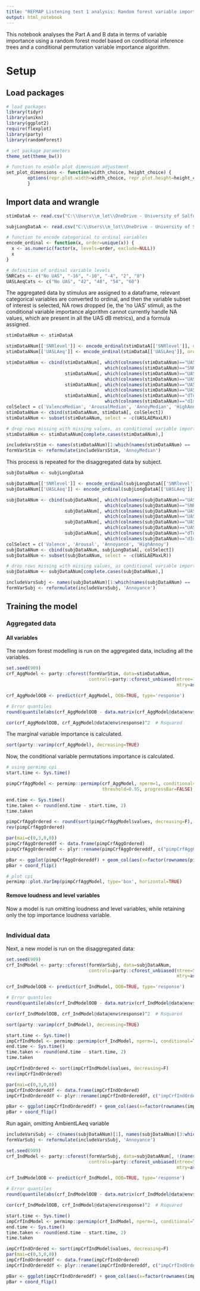 ---
title: "REFMAP Listening test 1 analysis: Random forest variable importance identification"
output: html_notebook
---

This notebook analyses the Part A and B data in terms of variable importance using a random forest model based on conditional inference trees and a conditional permutation variable importance algorithm.

# Setup

## Load packages

```{r}
# load packages
library(tidyr)
library(unikn)
library(ggplot2)
require(flexplot)
library(party)
library(randomForest)

# set package parameters
theme_set(theme_bw())

```

```{r}
# function to enable plot dimension adjustment
set_plot_dimensions <- function(width_choice, height_choice) {
        options(repr.plot.width=width_choice, repr.plot.height=height_choice)
        }
```

## Import data and wrangle

```{r}
stimDataA <- read.csv("C:\\Users\\m_lot\\OneDrive - University of Salford\\REFMAP General\\03 Experiment\\Experiment 1\\Analysis\\PostProcess\\refmap_listest1_testdataA_ByStim.csv", header=TRUE)

subjLongDataA <- read.csv("C:\\Users\\m_lot\\OneDrive - University of Salford\\REFMAP General\\03 Experiment\\Experiment 1\\Analysis\\PostProcess\\refmap_listest1_testdataA_BySubj.csv", header=TRUE)
```

```{r}
# function to encode categorical to ordinal variables
encode_ordinal <- function(x, order=unique(x)) {
  x <- as.numeric(factor(x, levels=order, exclude=NULL))
  x
}

# definition of ordinal variable levels
SNRCats <- c("No UAS", "-16", "-10", "-4", "2", "8")
UASLAeqCats <- c("No UAS", "42", "48", "54", "60")

```

The aggregated data by stimulus are assigned to a dataframe, relevant categorical variables are converted to ordinal, and then the variable subset of interest is selected, NA rows dropped (ie, the 'no UAS' stimuli, as the conditional variable importance algorithm cannot currently handle NA values, which are present in all the UAS dB metrics), and a formula assigned.

```{r}

stimDataANum <- stimDataA

stimDataANum[['SNRlevel']] <- encode_ordinal(stimDataA[['SNRlevel']], order=SNRCats)
stimDataANum[['UASLAeq']] <- encode_ordinal(stimDataA[['UASLAeq']], order=UASLAeqCats)

stimDataANum <- cbind(stimDataANum[, which(colnames(stimDataANum)=="UASLAeq"):
                                     which(colnames(stimDataANum)=="SNRlevel")],
                      stimDataANum[, which(colnames(stimDataANum)=="UASLAeqMaxLR"):
                                     which(colnames(stimDataANum)=="UASImpulsHMS05ExMaxLR")],
                      stimDataANum[, which(colnames(stimDataANum)=="UASLAeqdiffAmbLAF90"):
                                     which(colnames(stimDataANum)=="UASPartLoudGMSTPowAvg")],
                      stimDataANum[, which(colnames(stimDataANum)=="dTonalECMAHMSAvgMaxLR"):
                                     which(colnames(stimDataANum)=="dImpulsHMS05ExMaxLR")])
colSelect = c('ValenceMedian', 'ArousalMedian', 'AnnoyMedian', 'HighAnnoyProportion')
stimDataANum <- cbind(stimDataANum, stimDataA[, colSelect])
stimDataANum <- subset(stimDataANum, select = -c(UASLAEMaxLR))

# drop rows missing with missing values, as conditional variable importance cannot handle these 
stimDataANum <- stimDataANum[complete.cases(stimDataANum),]

includeVarsStim <- names(stimDataANum)[1:which(names(stimDataANum) == 'dImpulsHMS05ExMaxLR')]
formVarStim <- reformulate(includeVarsStim, 'AnnoyMedian')

```

This process is repeated for the disaggregated data by subject.

```{r}

subjDataANum <- subjLongDataA

subjDataANum[['SNRlevel']] <- encode_ordinal(subjLongDataA[['SNRlevel']], order=SNRCats)
subjDataANum[['UASLAeq']] <- encode_ordinal(subjLongDataA[['UASLAeq']], order=UASLAeqCats)

subjDataANum <- cbind(subjDataANum[, which(colnames(subjDataANum)=="UASLAeq"):
                                     which(colnames(subjDataANum)=="SNRlevel")],
                      subjDataANum[, which(colnames(subjDataANum)=="UASLAeqMaxLR"):
                                     which(colnames(subjDataANum)=="UASImpulsHMS05ExMaxLR")],
                      subjDataANum[, which(colnames(subjDataANum)=="UASLAeqdiffAmbLAF90"):
                                     which(colnames(subjDataANum)=="UASPartLoudGMSTPowAvg")],
                      subjDataANum[, which(colnames(subjDataANum)=="dTonalECMAHMSAvgMaxLR"):
                                     which(colnames(subjDataANum)=="dImpulsHMS05ExMaxLR")])
colSelect = c('Valence', 'Arousal', 'Annoyance', 'HighAnnoy')
subjDataANum <- cbind(subjDataANum, subjLongDataA[, colSelect])
subjDataANum <- subset(subjDataANum, select = -c(UASLAEMaxLR))

# drop rows missing with missing values, as conditional variable importance cannot handle these
subjDataANum <- subjDataANum[complete.cases(subjDataANum),]

includeVarsSubj <- names(subjDataANum)[1:which(names(subjDataANum) == 'dImpulsHMS05ExMaxLR')]
formVarSubj <- reformulate(includeVarsSubj, 'Annoyance')

```

## Training the model

### Aggregated data

#### All variables

The random forest modelling is run on the aggregated data, including all the variables.

```{r}
set.seed(909)
crf_AggModel <- party::cforest(formVarStim, data=stimDataANum,
                               controls=party::cforest_unbiased(ntree=1000,
                                                                mtry=as.integer(length(includeVarsStim)/1.25)))

crf_AggModelOOB <- predict(crf_AggModel, OOB=TRUE, type='response')

# Error quantiles
round(quantile(abs(crf_AggModelOOB - data.matrix(crf_AggModel@data@env$response))), digits=3)

cor(crf_AggModelOOB, crf_AggModel@data@env$response)^2  # Rsquared
```

The marginal variable importance is calculated.


```{r}
sort(party::varimp(crf_AggModel), decreasing=TRUE)
```

Now, the conditional variable permutations importance is calculated.

```{r}
# using permimp cpi
start.time <- Sys.time()

pimpCrfAggModel <- permimp::permimp(crf_AggModel, nperm=1, conditional=TRUE,
                                    threshold=0.95, progressBar=FALSE)

end.time <- Sys.time()
time.taken <- round(end.time - start.time, 2)
time.taken

```
```{r}
pimpCrfAggOrdered <- round(sort(pimpCrfAggModel$values, decreasing=F), digits=4)
rev(pimpCrfAggOrdered)
```

```{r, fig.width=10,fig.height=12}
par(mai=c(0,3,0,0))
pimpCrfAggOrdereddf <- data.frame(pimpCrfAggOrdered)
pimpCrfAggOrdereddf <- plyr::rename(pimpCrfAggOrdereddf, c("pimpCrfAggOrdered" = "Variable_importance"))

pBar <- ggplot(pimpCrfAggOrdereddf) + geom_col(aes(x=factor(rownames(pimpCrfAggOrdereddf), levels=rownames(pimpCrfAggOrdereddf)), y=Variable_importance), fill="#076fa2", width=0.5) + labs(x="Variable", y="Conditional variable importance") + theme(text = element_text(family = "serif"))
pBar + coord_flip()
```


```{r, fig.width=10,fig.height=12}
# plot cpi
permimp::plot.VarImp(pimpCrfAggModel, type='box', horizontal=TRUE)

```
#### Remove loudness and level variables

Now a model is run omitting loudness and level variables, while retaining only the top importance loudness variable.

```{r}
```


### Individual data

Next, a new model is run on the disaggregated data:

```{r}
set.seed(909)
crf_IndModel <- party::cforest(formVarSubj, data=subjDataANum,
                               controls=party::cforest_unbiased(ntree=500,
                                                                mtry=as.integer(length(includeVarsSubj)/1.25)))

crf_IndModelOOB <- predict(crf_IndModel, OOB=TRUE, type='response')

# Error quantiles
round(quantile(abs(crf_IndModelOOB - data.matrix(crf_IndModel@data@env$response))), digits=3)

cor(crf_IndModelOOB, crf_IndModel@data@env$response)^2  # Rsquared
```


```{r}
sort(party::varimp(crf_IndModel), decreasing=TRUE)

```

```{r}
start.time <- Sys.time()
impCrfIndModel <- permimp::permimp(crf_IndModel, nperm=1, conditional=TRUE, progressBar=FALSE)
end.time <- Sys.time()
time.taken <- round(end.time - start.time, 2)
time.taken
```

```{r}
impCrfIndOrdered <- sort(impCrfIndModel$values, decreasing=F)
rev(impCrfIndOrdered)
```

```{r, fig.width=10,fig.height=12}
par(mai=c(0,3,0,0))
impCrfIndOrdereddf <- data.frame(impCrfIndOrdered)
impCrfIndOrdereddf <- plyr::rename(impCrfIndOrdereddf, c("impCrfIndOrdered" = "Variable_importance"))

pBar <- ggplot(impCrfIndOrdereddf) + geom_col(aes(x=factor(rownames(impCrfIndOrdereddf), levels=rownames(impCrfIndOrdereddf)), y=Variable_importance), fill="#076fa2", width=0.5) + labs(x="Variable") + theme(text = element_text(family = "serif"))
pBar + coord_flip()
```


Run again, omitting AmbientLAeq variable

```{r}

includeVarsSubj <- c(names(subjDataANum)[1], names(subjDataANum)[3:which(names(subjDataANum) == 'dImpulsHMS05ExMaxLR')])
formVarSubj <- reformulate(includeVarsSubj, 'Annoyance')

set.seed(909)
crf_IndModel <- party::cforest(formVarSubj, data=subjDataANum[, !(names(subjDataANum) %in% "AmbientLAeq")],
                               controls=party::cforest_unbiased(ntree=500,
                                                                mtry=as.integer(length(includeVarsSubj)/1.25)))

crf_IndModelOOB <- predict(crf_IndModel, OOB=TRUE, type='response')

# Error quantiles
round(quantile(abs(crf_IndModelOOB - data.matrix(crf_IndModel@data@env$response))), digits=3)

cor(crf_IndModelOOB, crf_IndModel@data@env$response)^2  # Rsquared
```

```{r}
start.time <- Sys.time()
impCrfIndModel <- permimp::permimp(crf_IndModel, nperm=1, conditional=TRUE, progressBar=FALSE)
end.time <- Sys.time()
time.taken <- round(end.time - start.time, 2)
time.taken
```

```{r, fig.width=10,fig.height=12}
impCrfIndOrdered <- sort(impCrfIndModel$values, decreasing=F)
par(mai=c(0,3,0,0))
impCrfIndOrdereddf <- data.frame(impCrfIndOrdered)
impCrfIndOrdereddf <- plyr::rename(impCrfIndOrdereddf, c("impCrfIndOrdered" = "Variable_importance"))

pBar <- ggplot(impCrfIndOrdereddf) + geom_col(aes(x=factor(rownames(impCrfIndOrdereddf), levels=rownames(impCrfIndOrdereddf)), y=Variable_importance), fill="#076fa2", width=0.5) + labs(x="Variable") + theme(text = element_text(family = "serif"))
pBar + coord_flip()
```

